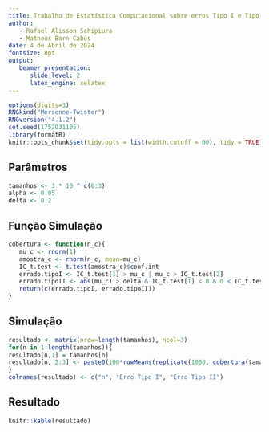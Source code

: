 ```yaml
---
title: Trabalho de Estatística Computacional sobre erros Tipo I e Tipo II    
author:    
   - Rafael Alisson Schipiura    
   - Matheus Born Cabús 
date: 4 de Abril de 2024    
fontsize: 8pt    
output:    
   beamer_presentation:    
      slide_level: 2    
      latex_engine: xelatex
---
```


```r
options(digits=3)
RNGkind("Mersenne-Twister")
RNGversion("4.1.2")
set.seed(1752031105)
library(formatR)
knitr::opts_chunk$set(tidy.opts = list(width.cutoff = 60), tidy = TRUE)
```

## Parâmetros 

```r
tamanhos <- 3 * 10 ^ c(0:3)
alpha <- 0.05
delta <- 0.2

```

## Função Simulação

```r
cobertura <- function(n_c){
   mu_c <- rnorm(1) 
   amostra_c <- rnorm(n_c, mean=mu_c)
   IC_t.test <- t.test(amostra_c)$conf.int
   errado.tipoI <- IC_t.test[1] > mu_c | mu_c > IC_t.test[2]
   errado.tipoII <- abs(mu_c) > delta & IC_t.test[1] < 0 & 0 < IC_t.test[2] 
   return(c(errado.tipoI, errado.tipoII))
}

```

## Simulação

```r
resultado <- matrix(nrow=length(tamanhos), ncol=3)
for(n in 1:length(tamanhos)){ 
resultado[n,1] = tamanhos[n]
resultado[n, 2:3] <- paste0(100*rowMeans(replicate(1000, cobertura(tamanhos[n]))), "%")
}
colnames(resultado) <- c("n", "Erro Tipo I", "Erro Tipo II")

```

## Resultado 

```r
knitr::kable(resultado)

```
